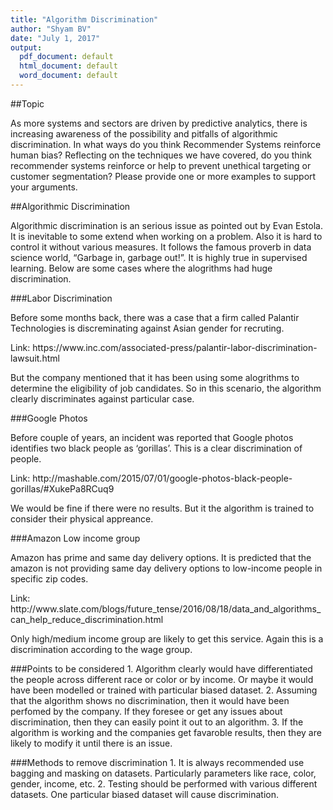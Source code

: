 ```yaml
---
title: "Algorithm Discrimination"
author: "Shyam BV"
date: "July 1, 2017"
output:
  pdf_document: default
  html_document: default
  word_document: default
---
```


##Topic


As more systems and sectors are driven by predictive analytics, there is increasing awareness of the possibility and pitfalls of algorithmic discrimination. In what ways do you think Recommender Systems reinforce human bias? Reflecting on the techniques we have covered, do you think recommender systems reinforce or help to prevent unethical targeting or customer segmentation?  Please provide one or more examples to support your arguments.


##Algorithmic Discrimination


Algorithmic discrimination is an serious issue as pointed out by Evan Estola. It is inevitable  to some extend when working on a problem. Also it is hard to control it without various measures. It follows the famous proverb in data science world, "Garbage in, garbage out!". It is highly true in supervised learning. Below are some cases where the alogrithms had huge discrimination.

###Labor Discrimination

Before some months back, there was a case that a firm called Palantir Technologies is discreminating against Asian gender for recruting.

Link: https://www.inc.com/associated-press/palantir-labor-discrimination-lawsuit.html

But the company mentioned that it has been using some alogrithms to determine the eligibility of job candidates. So in this scenario, the algorithm clearly discriminates against particular case.

###Google Photos

Before couple of years, an incident was reported that Google photos identifies two black people as 'gorillas'. This is a clear discrimination of people. 


Link: http://mashable.com/2015/07/01/google-photos-black-people-gorillas/#XukePa8RCuq9

We would be fine if there were no results. But it the algorithm is trained to consider their physical appreance. 

###Amazon Low income group

Amazon has prime and same day delivery options. It is predicted that the amazon is not providing same day delivery options to low-income people in specific zip codes. 

Link: http://www.slate.com/blogs/future_tense/2016/08/18/data_and_algorithms_can_help_reduce_discrimination.html

Only high/medium income group are likely to get this service. Again this is a discrimination according to the wage group.


###Points to be considered
1. Algorithm clearly would have differentiated the people across different race or color or by income. Or maybe it would have been modelled or trained with particular biased dataset.
2. Assuming that the algorithm shows no discrimination, then it would have been perfomed by the company. If they foresee or get any issues about discrimination, then they can easily point it out to an algorithm. 
3. If the algorithm is working and the companies get favaroble results, then they are likely to modify it until there is an issue.

###Methods to remove discrimination
1. It is always recommended use bagging and masking on datasets. Particularly parameters like race, color, gender, income, etc.
2. Testing should be performed with various different datasets. One particular biased dataset will cause discrimination.




